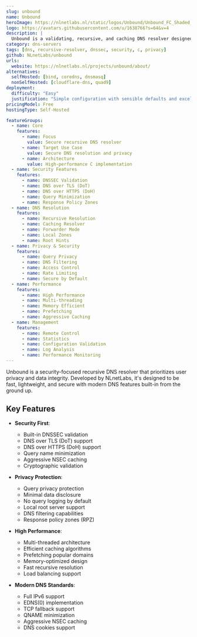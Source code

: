 ```yaml
---
slug: unbound
name: Unbound
heroImage: https://nlnetlabs.nl/static/logos/Unbound/Unbound_FC_Shaded_cropped.png
logo: https://avatars.githubusercontent.com/u/1638766?s=64&v=4
description: |
  Unbound is a validating, recursive, and caching DNS resolver designed for security, speed, and reliability with built-in DNSSEC validation and modern DNS features.
category: dns-servers
tags: [dns, recursive-resolver, dnssec, security, c, privacy]
github: NLnetLabs/unbound
urls:
  website: https://nlnetlabs.nl/projects/unbound/about/
alternatives:
  selfHosted: [bind, coredns, dnsmasq]
  nonSelfHosted: [cloudflare-dns, quad9]
deployment:
  difficulty: "Easy"
  justification: "Simple configuration with sensible defaults and excellent security features out of the box."
pricingModel: Free
hostingType: Self-Hosted

featureGroups:
  - name: Core
    features:
      - name: Focus
        value: Secure recursive DNS resolver
      - name: Target Use Case
        value: Secure DNS resolution and privacy
      - name: Architecture
        value: High-performance C implementation
  - name: Security Features
    features:
      - name: DNSSEC Validation
      - name: DNS over TLS (DoT)
      - name: DNS over HTTPS (DoH)
      - name: Query Minimization
      - name: Response Policy Zones
  - name: DNS Resolution
    features:
      - name: Recursive Resolution
      - name: Caching Resolver
      - name: Forwarder Mode
      - name: Local Zones
      - name: Root Hints
  - name: Privacy & Security
    features:
      - name: Query Privacy
      - name: DNS Filtering
      - name: Access Control
      - name: Rate Limiting
      - name: Secure by Default
  - name: Performance
    features:
      - name: High Performance
      - name: Multi-threading
      - name: Memory Efficient
      - name: Prefetching
      - name: Aggressive Caching
  - name: Management
    features:
      - name: Remote Control
      - name: Statistics
      - name: Configuration Validation
      - name: Log Analysis
      - name: Performance Monitoring
---
```


Unbound is a security-focused recursive DNS resolver that prioritizes user privacy and data integrity. Developed by NLnetLabs, it's designed to be fast, lightweight, and secure with modern DNS features built-in from the ground up.

## Key Features

- **Security First**:

  - Built-in DNSSEC validation
  - DNS over TLS (DoT) support
  - DNS over HTTPS (DoH) support
  - Query name minimization
  - Aggressive NSEC caching
  - Cryptographic validation

- **Privacy Protection**:

  - Query privacy protection
  - Minimal data disclosure
  - No query logging by default
  - Local root server support
  - DNS filtering capabilities
  - Response policy zones (RPZ)

- **High Performance**:

  - Multi-threaded architecture
  - Efficient caching algorithms
  - Prefetching popular domains
  - Memory-optimized design
  - Fast recursive resolution
  - Load balancing support

- **Modern DNS Standards**:
  - Full IPv6 support
  - EDNS(0) implementation
  - TCP fallback support
  - QNAME minimization
  - Aggressive NSEC caching
  - DNS cookies support
